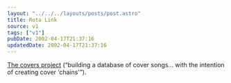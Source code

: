 ```yaml
---
layout: "../../../layouts/posts/post.astro"
title: Rota Link
source: v1
tags: ["v1"]
pubDate: 2002-04-17T21:37:16
updatedDate: 2002-04-17T21:37:16
---
```


[The covers project][1] (&#8220;building a database of cover songs&#8230; with the intention of creating cover &#8216;chains'&#8221;).

[1]: http://covers.wiw.org/
